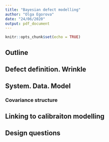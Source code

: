 ```yaml
---
title: "Bayesian defect modelling"
author: "Olga Egorova"
date: "24/06/2020"
output: pdf_document
---
```


```r
knitr::opts_chunk$set(echo = TRUE)
```

## Outline

## Defect definition. Wrinkle

## System. Data. Model

### Covariance structure

## Linking to calibraiton modelling

## Design questions
